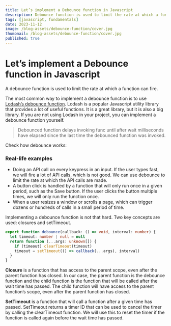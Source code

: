 ---
title: Let’s implement a Debounce function in Javascript
description: Debounce function is used to limit the rate at which a function can fire. In this article, we will implement a custom debounce function. We will use closures and setTimeout to implement the debounce function
tags: [javascript, fundamentals]
date: 2023-11-12
image: /blog-assets/debounce-function/cover.jpg
thumbnail: /blog-assets/debounce-function/cover.jpg
published: true
---

# Let’s implement a Debounce function in Javascript

A debounce function is used to limit the rate at which a function can fire.

The most common way to implement a debounce function is to use [Lodash’s debounce function](https://lodash.com/docs/4.17.15#debounce).
Lodash is a popular Javascript utility library that provides a lot of useful functions. It is a great library, but it is also a big library. If you are not using Lodash in your project, you can implement a debounce function yourself.

> Debounced function delays invoking func until after wait milliseconds have elapsed since the last time the debounced function was invoked.

Check how debounce works:


<DebounceExample />

### Real-life examples

- Doing an API call on every keypress in an input. If the user types fast, we will fire a lot of API calls, which is not good. We can use debounce to limit the rate at which the API calls are made.
- A button click is handled by a function that will only run once in a given period, such as the Save button. If the user clicks the button multiple times, we will only run the function once.
- When a user resizes a window or scrolls a page, which can trigger dozens or hundreds of calls in a small period of time.

Implementing a debounce function is not that hard. Two key concepts are used: closures and setTimeout.

```typescript copy
export function debounce(callback: () => void, interval: number) {
  let timeout: number | null = null
  return function (...args: unknown[]) {
    if (timeout) clearTimeout(timeout)
    timeout = setTimeout(() => callback(...args), interval)
  }
}
```

**Closure** is a function that has access to the parent scope, even after the parent function has closed. In our case, the parent function is the debounce function and the child function is the function that will be called after the wait time has passed. The child function will have access to the parent function’s scope, even after the parent function has closed.

**SetTimeout** is a function that will call a function after a given time has passed. SetTimeout returns a timer ID that can be used to cancel the timer by calling the clearTimeout function. We will use this to reset the timer if the function is called again before the wait time has passed.
